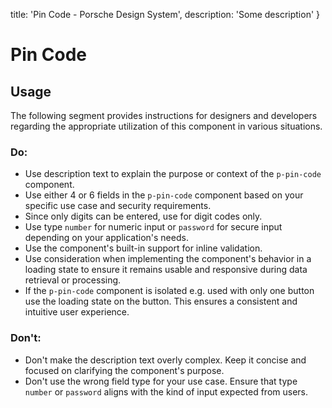 
  title: 'Pin Code - Porsche Design System',
  description: 'Some description'
}

# Pin Code <ComponentStatus tagName="p-pin-code"></ComponentStatus>

## Usage

The following segment provides instructions for designers and developers regarding the appropriate utilization of this
component in various situations.

### Do:

- Use description text to explain the purpose or context of the `p-pin-code` component.
- Use either 4 or 6 fields in the `p-pin-code` component based on your specific use case and security requirements.
- Since only digits can be entered, use for digit codes only.
- Use type `number` for numeric input or `password` for secure input depending on your application's needs.
- Use the component's built-in support for inline validation.
- Use consideration when implementing the component's behavior in a loading state to ensure it remains usable and
responsive during data retrieval or processing.
- If the `p-pin-code` component is isolated e.g. used with only one button use the loading state on the button. This
ensures a consistent and intuitive user experience.

### Don't:

- Don't make the description text overly complex. Keep it concise and focused on clarifying the component's purpose.
- Don't use the wrong field type for your use case. Ensure that type `number` or `password` aligns with the kind of
input expected from users.
